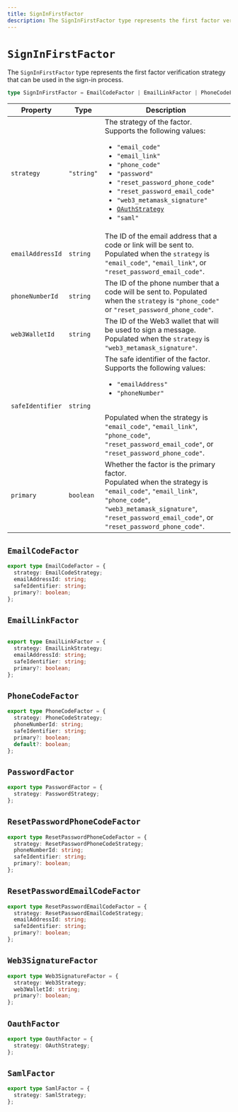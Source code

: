 ```yaml
---
title: SignInFirstFactor
description: The SignInFirstFactor type represents the first factor verification strategy that can be used in the sign-in process.
---
```


# `SignInFirstFactor`

The `SignInFirstFactor` type represents the first factor verification strategy that can be used in the sign-in process.

```ts
type SignInFirstFactor = EmailCodeFactor | EmailLinkFactor | PhoneCodeFactor | PasswordFactor | ResetPasswordPhoneCodeFactor | ResetPasswordEmailCodeFactor | Web3SignatureFactor | OauthFactor | SamlFactor;
```

| Property | Type | Description |
| --- | --- | --- |
| `strategy` | `"string"` | The strategy of the factor.<br />Supports the following values:<ul><li>`"email_code"`</li><li>`"email_link"`</li><li>`"phone_code"`</li><li>`"password"`</li><li>`"reset_password_phone_code"`</li><li>`"reset_password_email_code"`</li><li>`"web3_metamask_signature"`</li><li>[`OAuthStrategy`](/docs/references/javascript/types/oauth)</li><li>`"saml"`</li></ul> |
| `emailAddressId` | `string` | The ID of the email address that a code or link will be sent to. Populated when the `strategy` is `"email_code"`, `"email_link"`, or `"reset_password_email_code"`. |
| `phoneNumberId` | `string` | The ID of the phone number that a code will be sent to. Populated when the `strategy` is `"phone_code"` or `"reset_password_phone_code"`. |
| `web3WalletId` | `string` | The ID of the Web3 wallet that will be used to sign a message. Populated when the `strategy` is `"web3_metamask_signature"`. |
| `safeIdentifier` | `string` | The safe identifier of the factor.<br />Supports the following values:<ul><li>`"emailAddress"`</li><li>`"phoneNumber"`</li></ul><br />Populated when the strategy is `"email_code"`, `"email_link"`, `"phone_code"`, `"reset_password_email_code"`, or `"reset_password_phone_code"`. |
| `primary` | `boolean` | Whether the factor is the primary factor. <br />Populated when the strategy is `"email_code"`, `"email_link"`, `"phone_code"`, `"web3_metamask_signature"`, `"reset_password_email_code"`, or `"reset_password_phone_code"`. |

## `EmailCodeFactor`

```ts
export type EmailCodeFactor = {
  strategy: EmailCodeStrategy;
  emailAddressId: string;
  safeIdentifier: string;
  primary?: boolean;
};
```

## `EmailLinkFactor`

```ts

export type EmailLinkFactor = {
  strategy: EmailLinkStrategy;
  emailAddressId: string;
  safeIdentifier: string;
  primary?: boolean;
};
```

## `PhoneCodeFactor`

```ts
export type PhoneCodeFactor = {
  strategy: PhoneCodeStrategy;
  phoneNumberId: string;
  safeIdentifier: string;
  primary?: boolean;
  default?: boolean;
};
```

## `PasswordFactor`

```ts
export type PasswordFactor = {
  strategy: PasswordStrategy;
};
```


## `ResetPasswordPhoneCodeFactor`

```ts
export type ResetPasswordPhoneCodeFactor = {
  strategy: ResetPasswordPhoneCodeStrategy;
  phoneNumberId: string;
  safeIdentifier: string;
  primary?: boolean;
};
```

## `ResetPasswordEmailCodeFactor`

```ts
export type ResetPasswordEmailCodeFactor = {
  strategy: ResetPasswordEmailCodeStrategy;
  emailAddressId: string;
  safeIdentifier: string;
  primary?: boolean;
};
```

## `Web3SignatureFactor`

```ts
export type Web3SignatureFactor = {
  strategy: Web3Strategy;
  web3WalletId: string;
  primary?: boolean;
};
```

## `OauthFactor`

```ts
export type OauthFactor = {
  strategy: OAuthStrategy;
};
```

## `SamlFactor`

```ts
export type SamlFactor = {
  strategy: SamlStrategy;
};
```
